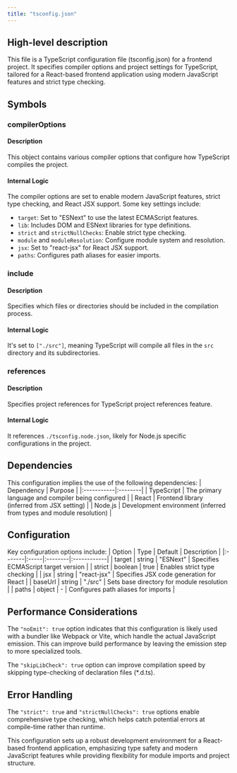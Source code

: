 ```yaml
---
title: "tsconfig.json"
---
```


## High-level description
This file is a TypeScript configuration file (tsconfig.json) for a frontend project. It specifies compiler options and project settings for TypeScript, tailored for a React-based frontend application using modern JavaScript features and strict type checking.

## Symbols

### compilerOptions
#### Description
This object contains various compiler options that configure how TypeScript compiles the project.

#### Internal Logic
The compiler options are set to enable modern JavaScript features, strict type checking, and React JSX support. Some key settings include:

- `target`: Set to "ESNext" to use the latest ECMAScript features.
- `lib`: Includes DOM and ESNext libraries for type definitions.
- `strict` and `strictNullChecks`: Enable strict type checking.
- `module` and `moduleResolution`: Configure module system and resolution.
- `jsx`: Set to "react-jsx" for React JSX support.
- `paths`: Configures path aliases for easier imports.

### include
#### Description
Specifies which files or directories should be included in the compilation process.

#### Internal Logic
It's set to `["./src"]`, meaning TypeScript will compile all files in the `src` directory and its subdirectories.

### references
#### Description
Specifies project references for TypeScript project references feature.

#### Internal Logic
It references `./tsconfig.node.json`, likely for Node.js specific configurations in the project.

## Dependencies
This configuration implies the use of the following dependencies:
| Dependency | Purpose |
|:-----------|:--------|
| TypeScript | The primary language and compiler being configured |
| React | Frontend library (inferred from JSX setting) |
| Node.js | Development environment (inferred from types and module resolution) |

## Configuration
Key configuration options include:
| Option | Type | Default | Description |
|:-------|:-----|:--------|:------------|
| target | string | "ESNext" | Specifies ECMAScript target version |
| strict | boolean | true | Enables strict type checking |
| jsx | string | "react-jsx" | Specifies JSX code generation for React |
| baseUrl | string | "./src" | Sets base directory for module resolution |
| paths | object | - | Configures path aliases for imports |

## Performance Considerations
The `"noEmit": true` option indicates that this configuration is likely used with a bundler like Webpack or Vite, which handle the actual JavaScript emission. This can improve build performance by leaving the emission step to more specialized tools.

The `"skipLibCheck": true` option can improve compilation speed by skipping type-checking of declaration files (*.d.ts).

## Error Handling
The `"strict": true` and `"strictNullChecks": true` options enable comprehensive type checking, which helps catch potential errors at compile-time rather than runtime.

This configuration sets up a robust development environment for a React-based frontend application, emphasizing type safety and modern JavaScript features while providing flexibility for module imports and project structure.